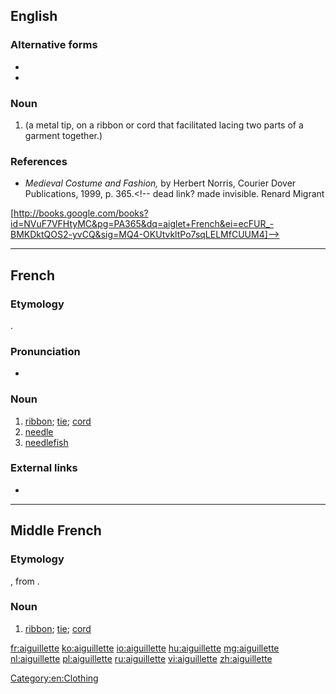 ==English==

===Alternative forms===
* {{l|en|aglet}}
* {{l|en|aiglet}}

===Noun===
{{en-noun}}

# {{alternative spelling of|aiglet|lang=en}} (a metal tip, on a ribbon or cord that facilitated lacing two parts of a garment together.)

===References===
* ''Medieval Costume and Fashion,'' by Herbert Norris, Courier Dover Publications, 1999, p. 365.<!-- dead link? made invisible. Renard Migrant
[http://books.google.com/books?id=NVuF7VFHtyMC&pg=PA365&dq=aiglet+French&ei=ecFUR_-BMKDktQOS2-yvCQ&sig=MQ4-OKUtvkltPo7sqLELMfCUUM4]-->

[[Category:en:Clothing]]

----

==French==

===Etymology===
{{suffix|fr|aiguille|ette}}.

===Pronunciation===
* {{IPA|/e.ɡɥi.jɛt/|lang=fr}}

===Noun===
{{fr-noun|f}}

# [[ribbon]]; [[tie]]; [[cord]]
# [[needle]]
# [[needlefish]]

===External links===
* {{R:TLFi}}

----

==Middle French==

===Etymology===
{{etyl|fro|frm}}, from {{suffix|frm|aiguille|ette}}.

===Noun===
{{frm-noun|f}}

# [[ribbon]]; [[tie]]; [[cord]]

[[fr:aiguillette]]
[[ko:aiguillette]]
[[io:aiguillette]]
[[hu:aiguillette]]
[[mg:aiguillette]]
[[nl:aiguillette]]
[[pl:aiguillette]]
[[ru:aiguillette]]
[[vi:aiguillette]]
[[zh:aiguillette]]